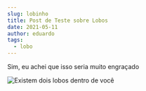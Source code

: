 ```yaml
---
slug: lobinho
title: Post de Teste sobre Lobos
date: 2021-05-11
author: eduardo
tags:
  - lobo
---
```

Sim, eu achei que isso seria muito engraçado

![Existem dois lobos dentro de você](/images/e0uiqn7wqaktwbf.png "Você é gay")